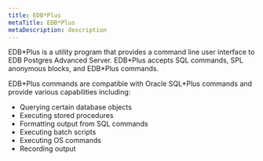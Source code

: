 ```yaml
---
title: EDB*Plus
metaTitle: EDB*Plus
metaDescription: description
---
```


EDB\*Plus is a utility program that provides a command line user
interface to EDB Postgres Advanced Server. EDB\*Plus accepts SQL
commands, SPL anonymous blocks, and EDB\*Plus commands.

EDB\*Plus commands are compatible with Oracle SQL\*Plus commands and
provide various capabilities including:

  - Querying certain database objects
  - Executing stored procedures
  - Formatting output from SQL commands
  - Executing batch scripts
  - Executing OS commands
  - Recording output
